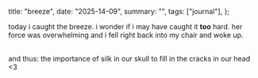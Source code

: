  title: "breeze",
  date: "2025-14-09",
  summary: "",
  tags: ["journal"],
};

today i caught the breeze. i wonder if i may have caught it **too** hard. her force was overwhelming and i fell right back into my chair and woke up.  
<br />

and thus: the importance of silk in our skull to fill in the cracks in our head &lt;3

